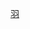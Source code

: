 {{Userbox
  |border-c = #0C6715
  |border-s = 1
  |id-c     = #6DCF65
  |info-c   = #ADE4A9
  |info-s   = 9
  |id       = [[Image:Shuttlecock.png|40px]]
  |info     = 这些用户喜欢'''[[羽毛球|羽毛球]]'''。
}}

[[Category:依運動區分的維基人|羽]]